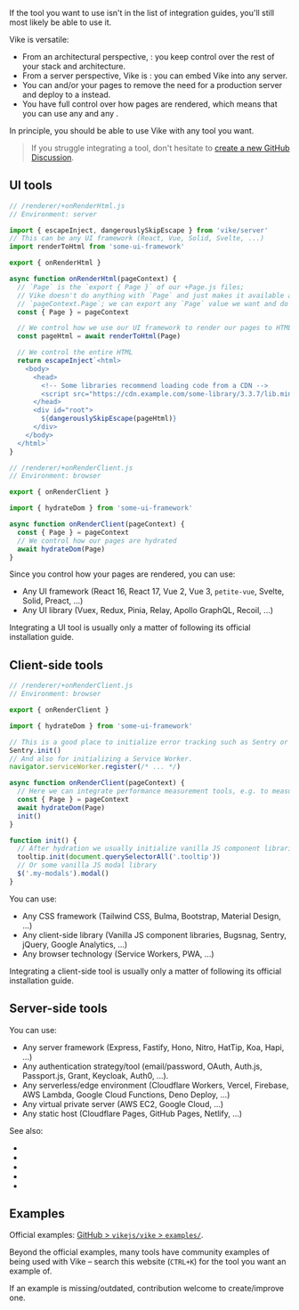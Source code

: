 
If the tool you want to use isn't in the list of integration guides, you'll still most likely be able to use it.

Vike is versatile:
 - From an architectural perspective, <Link text="Vike only takes care of the frontend" href="/architecture" />: you keep control over the rest of your stack and architecture.
 - From a server perspective, Vike is <Link text="just a middleware" href="#server-side-tools" />: you can embed Vike into any server.
 - You can <Link text="disable SSR (i.e. use SPA/MPA)" href="/render-modes" /> and/or <Link text="pre-render" href="/pre-rendering" /> your pages to remove the need for a production server and deploy to a <Link text="static host" href="/static-hosts" /> instead.
 - You have full control over how pages are rendered, which means that you can use any <Link text="UI tool" href="#ui-tool" /> and any <Link text="client-side tool" href="#client-side-tools" />.

In principle, you should be able to use Vike with any tool you want.

> If you struggle integrating a tool, don't hesitate to [create a new GitHub Discussion](https://github.com/vikejs/vike/discussions/new).


## UI tools

```js
// /renderer/+onRenderHtml.js
// Environment: server

import { escapeInject, dangerouslySkipEscape } from 'vike/server'
// This can be any UI framework (React, Vue, Solid, Svelte, ...)
import renderToHtml from 'some-ui-framework'

export { onRenderHtml }

async function onRenderHtml(pageContext) {
  // `Page` is the `export { Page }` of our +Page.js files;
  // Vike doesn't do anything with `Page` and just makes it available as
  // `pageContext.Page`; we can export any `Page` value we want and do whatever we want with it.
  const { Page } = pageContext

  // We control how we use our UI framework to render our pages to HTML
  const pageHtml = await renderToHtml(Page)

  // We control the entire HTML
  return escapeInject`<html>
    <body>
      <head>
        <!-- Some libraries recommend loading code from a CDN -->
        <script src="https://cdn.example.com/some-library/3.3.7/lib.min.js"></script>
      </head>
      <div id="root">
        ${dangerouslySkipEscape(pageHtml)}
      </div>
    </body>
  </html>`
}
```

```js
// /renderer/+onRenderClient.js
// Environment: browser

export { onRenderClient }

import { hydrateDom } from 'some-ui-framework'

async function onRenderClient(pageContext) {
  const { Page } = pageContext
  // We control how our pages are hydrated
  await hydrateDom(Page)
}
```

Since you control how your pages are rendered, you can use:
- Any UI framework (React 16, React 17, Vue 2, Vue 3, `petite-vue`, Svelte, Solid, Preact, ...)
- Any UI library (Vuex, Redux, Pinia, Relay, Apollo GraphQL, Recoil, ...)

Integrating a UI tool is usually only a matter of following its official installation guide.


## Client-side tools

```js
// /renderer/+onRenderClient.js
// Environment: browser

export { onRenderClient }

import { hydrateDom } from 'some-ui-framework'

// This is a good place to initialize error tracking such as Sentry or Bugsnag.
Sentry.init()
// And also for initializing a Service Worker.
navigator.serviceWorker.register(/* ... */)

async function onRenderClient(pageContext) {
  // Here we can integrate performance measurement tools, e.g. to measure hydration performance
  const { Page } = pageContext
  await hydrateDom(Page)
  init()
}

function init() {
  // After hydration we usually initialize vanilla JS component libraries, for example tooltips
  tooltip.init(document.querySelectorAll('.tooltip'))
  // Or some vanilla JS modal library
  $('.my-modals').modal()
}
```

You can use:
 - Any CSS framework (Tailwind CSS, Bulma, Bootstrap, Material Design, ...)
 - Any client-side library (Vanilla JS component libraries, Bugsnag, Sentry, jQuery, Google Analytics, ...)
 - Any browser technology (Service Workers, PWA, ...)

Integrating a client-side tool is usually only a matter of following its official installation guide.


## Server-side tools

<JustAMiddleware />

You can use:
- Any server framework (Express, Fastify, Hono, Nitro, HatTip, Koa, Hapi, ...)
- Any authentication strategy/tool (email/password, OAuth, Auth.js, Passport.js, Grant, Keycloak, Auth0, ...).
- Any serverless/edge environment (Cloudflare Workers, Vercel, Firebase, AWS Lambda, Google Cloud Functions, Deno Deploy, ...)
- Any virtual private server (AWS EC2, Google Cloud, ...)
- Any static host (Cloudflare Pages, GitHub Pages, Netlify, ...)

See also:
- <Link href="/renderPage" />
- <Link href="/express" />
- <Link href="/deno" />
- <Link href="/fastify" />
- <Link href="/hapi" />


## Examples

Official examples: [GitHub > `vikejs/vike` > `examples/`](https://github.com/vikejs/vike/tree/main/examples).

Beyond the official examples, many tools have community examples of being used with Vike &ndash; search this website (`CTRL+K`) for the tool you want an example of.

If an example is missing/outdated, contribution welcome to create/improve one.
